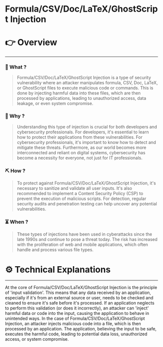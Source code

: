 # Formula/CSV/Doc/LaTeX/GhostScript Injection


# 👉 Overview

---

### 👀 What ?

> Formula/CSV/Doc/LaTeX/GhostScript Injection is a type of security vulnerability where an attacker manipulates formula, CSV, Doc, LaTeX, or GhostScript files to execute malicious code or commands. This is done by injecting harmful data into these files, which are then processed by applications, leading to unauthorized access, data leakage, or even system compromise.
> 

### 🧐 Why ?

> Understanding this type of injection is crucial for both developers and cybersecurity professionals. For developers, it's essential to learn how to protect their applications from these vulnerabilities. For cybersecurity professionals, it's important to know how to detect and mitigate these threats. Furthermore, as our world becomes more interconnected and reliant on digital systems, cybersecurity has become a necessity for everyone, not just for IT professionals.
> 

### ⛏️ How ?

> To protect against Formula/CSV/Doc/LaTeX/GhostScript Injection, it's necessary to sanitize and validate all user inputs. It's also recommended to implement a Content Security Policy (CSP) to prevent the execution of malicious scripts. For detection, regular security audits and penetration testing can help uncover any potential vulnerabilities.
> 

### ⏳ When ?

> These types of injections have been used in cyberattacks since the late 1990s and continue to pose a threat today. The risk has increased with the proliferation of web and mobile applications, which often handle and process various file types.
> 

# ⚙️ Technical Explanations

---

At the core of Formula/CSV/Doc/LaTeX/GhostScript Injection is the principle of 'input validation'. This means that any data received by an application, especially if it's from an external source or user, needs to be checked and cleaned to ensure it's safe before it's processed. If an application neglects to perform this validation (or does it incorrectly), an attacker can 'inject' harmful data or code into the input, causing the application to behave in unintended ways. In the case of Formula/CSV/Doc/LaTeX/GhostScript Injection, an attacker injects malicious code into a file, which is then processed by an application. The application, believing the input to be safe, executes the harmful code, leading to potential data loss, unauthorized access, or system compromise.
